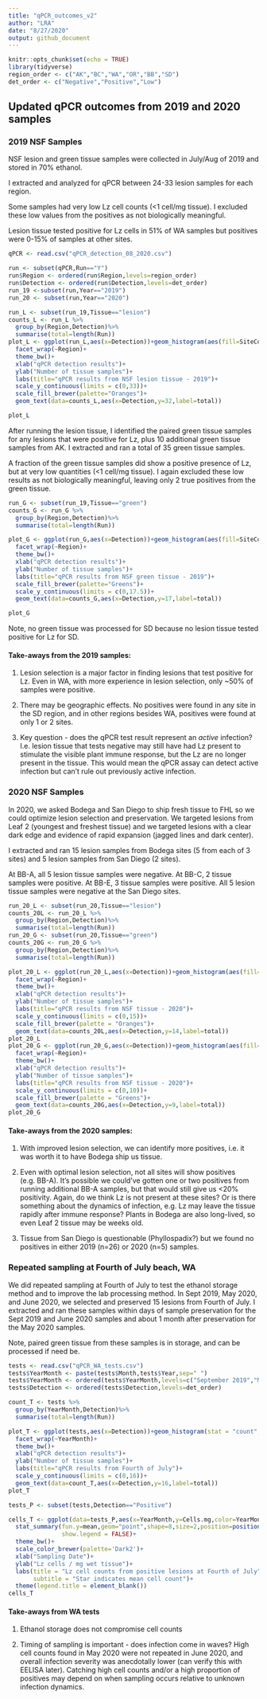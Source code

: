 ```yaml
---
title: "qPCR_outcomes_v2"
author: "LRA"
date: "8/27/2020"
output: github_document
---
```


```r
knitr::opts_chunk$set(echo = TRUE)
library(tidyverse)
region_order <- c("AK","BC","WA","OR","BB","SD")
det_order <- c("Negative","Positive","Low")
```

## Updated qPCR outcomes from 2019 and 2020 samples

### 2019 NSF Samples

NSF lesion and green tissue samples were collected in July/Aug of 2019 and stored in 70% ethanol.

I extracted and analyzed for qPCR between 24-33 lesion samples for each region.

Some samples had very low Lz cell counts (<1 cell/mg tissue). I excluded these low values from the positives as not biologically meaningful.

Lesion tissue tested positive for Lz cells in 51% of WA samples but positives were 0-15% of samples at other sites.

```r
qPCR <- read.csv("qPCR_detection_08_2020.csv")

run <- subset(qPCR,Run=="Y")
run$Region <- ordered(run$Region,levels=region_order)
run$Detection <- ordered(run$Detection,levels=det_order)
run_19 <-subset(run,Year=="2019")
run_20 <- subset(run,Year=="2020")

run_L <- subset(run_19,Tissue=="lesion")
counts_L <- run_L %>%
  group_by(Region,Detection)%>%
  summarise(total=length(Run))
plot_L <- ggplot(run_L,aes(x=Detection))+geom_histogram(aes(fill=SiteCode),stat = "count",color="black")+
  facet_wrap(~Region)+
  theme_bw()+
  xlab("qPCR detection results")+
  ylab("Number of tissue samples")+
  labs(title="qPCR results from NSF lesion tissue - 2019")+
  scale_y_continuous(limits = c(0,33))+
  scale_fill_brewer(palette="Oranges")+
  geom_text(data=counts_L,aes(x=Detection,y=32,label=total))

plot_L
```

After running the lesion tissue, I identified the paired green tissue samples for any lesions that were positive for Lz, plus 10 additional green tissue samples from AK. I extracted and ran a total of 35 green tissue samples. 

A fraction of the green tissue samples did show a positive presence of Lz, but at very low quantities (<1 cell/mg tissue). I again excluded these low results as not biologically meaningful, leaving only 2 true positives from the green tissue.

```r
run_G <- subset(run_19,Tissue=="green")
counts_G <- run_G %>%
  group_by(Region,Detection)%>%
  summarise(total=length(Run))

plot_G <- ggplot(run_G,aes(x=Detection))+geom_histogram(aes(fill=SiteCode),stat = "count",color="black")+
  facet_wrap(~Region)+
  theme_bw()+
  xlab("qPCR detection results")+
  ylab("Number of tissue samples")+
  labs(title="qPCR results from NSF green tissue - 2019")+
  scale_fill_brewer(palette="Greens")+
  scale_y_continuous(limits = c(0,17.5))+
  geom_text(data=counts_G,aes(x=Detection,y=17,label=total))

plot_G
```

Note, no green tissue was processed for SD because no lesion tissue tested positive for Lz for SD.

#### Take-aways from the 2019 samples:

(1) Lesion selection is a major factor in finding lesions that test positive for Lz. Even in WA, with more experience in lesion selection, only ~50% of samples were positive.

(2) There may be geographic effects. No positives were found in any site in the SD region, and in other regions besides WA, positives were found at only 1 or 2 sites. 

(3) Key question - does the qPCR test result represent an _active_ infection? I.e. lesion tissue that tests negative may still have had Lz present to stimulate the visible plant immune response, but the Lz are no longer present in the tissue. This would mean the qPCR assay can detect active infection but can't rule out previously active infection.

### 2020 NSF Samples

In 2020, we asked Bodega and San Diego to ship fresh tissue to FHL so we could optimize lesion selection and preservation. We targeted lesions from Leaf 2 (youngest and freshest tissue) and we targeted lesions with a clear dark edge and evidence of rapid expansion (jagged lines and dark center).

I extracted and ran 15 lesion samples from Bodega sites (5 from each of 3 sites) and 5 lesion samples from San Diego (2 sites).

At BB-A, all 5 lesion tissue samples were negative. At BB-C, 2 tissue samples were positive. At BB-E, 3 tissue samples were positive. All 5 lesion tissue samples were negative at the San Diego sites.

```r
run_20_L <- subset(run_20,Tissue=="lesion")
counts_20L <- run_20_L %>%
  group_by(Region,Detection)%>%
  summarise(total=length(Run))
run_20_G <- subset(run_20,Tissue=="green")
counts_20G <- run_20_G %>%
  group_by(Region,Detection)%>%
  summarise(total=length(Run))

plot_20_L <- ggplot(run_20_L,aes(x=Detection))+geom_histogram(aes(fill=SiteCode),stat = "count",color="black")+
  facet_wrap(~Region)+
  theme_bw()+
  xlab("qPCR detection results")+
  ylab("Number of tissue samples")+
  labs(title="qPCR results from NSF tissue - 2020")+
  scale_y_continuous(limits = c(0,15))+
  scale_fill_brewer(palette = "Oranges")+
  geom_text(data=counts_20L,aes(x=Detection,y=14,label=total))
plot_20_L
plot_20_G <- ggplot(run_20_G,aes(x=Detection))+geom_histogram(aes(fill=SiteCode),stat = "count",color="black")+
  facet_wrap(~Region)+
  theme_bw()+
  xlab("qPCR detection results")+
  ylab("Number of tissue samples")+
  labs(title="qPCR results from NSF tissue - 2020")+
  scale_y_continuous(limits = c(0,10))+
  scale_fill_brewer(palette = "Greens")+
  geom_text(data=counts_20G,aes(x=Detection,y=9,label=total))
plot_20_G
```

#### Take-aways from the 2020 samples:

(1) With improved lesion selection, we can identify more positives, i.e. it was worth it to have Bodega ship us tissue.

(2) Even with optimal lesion selection, not all sites will show positives (e.g. BB-A). It's possible we could've gotten one or two positives from running additional BB-A samples, but that would still give us <20% positivity. Again, do we think Lz is not present at these sites? Or is there something about the dynamics of infection, e.g. Lz may leave the tissue rapidly after immune response? Plants in Bodega are also long-lived, so even Leaf 2 tissue may be weeks old. 

(3) Tissue from San Diego is questionable (Phyllospadix?) but we found no positives in either 2019 (n=26) or 2020 (n=5) samples.

### Repeated sampling at Fourth of July beach, WA

We did repeated sampling at Fourth of July to test the ethanol storage method and to improve the lab processing method. In Sept 2019, May 2020, and June 2020, we selected and preserved 15 lesions from Fourth of July. I extracted and ran these samples within days of sample preservation for the Sept 2019 and June 2020 samples and about 1 month after preservation for the May 2020 samples.

Note, paired green tissue from these samples is in storage, and can be processed if need be. 

```r
tests <- read.csv("qPCR_WA_tests.csv")
tests$YearMonth <- paste(tests$Month,tests$Year,sep=" ")
tests$YearMonth <- ordered(tests$YearMonth,levels=c("September 2019","May 2020","June 2020"))
tests$Detection <- ordered(tests$Detection,levels=det_order)

count_T <- tests %>%
  group_by(YearMonth,Detection)%>%
  summarise(total=length(Run))

plot_T <- ggplot(tests,aes(x=Detection))+geom_histogram(stat = "count",color="black")+
  facet_wrap(~YearMonth)+
  theme_bw()+
  xlab("qPCR detection results")+
  ylab("Number of tissue samples")+
  labs(title="qPCR results from Fourth of July")+
  scale_y_continuous(limits = c(0,16))+
  geom_text(data=count_T,aes(x=Detection,y=16,label=total))
plot_T

tests_P <- subset(tests,Detection=="Positive")

cells_T <- ggplot(data=tests_P,aes(x=YearMonth,y=Cells.mg,color=YearMonth))+geom_jitter()+
  stat_summary(fun.y=mean,geom="point",shape=8,size=2,position=position_dodge(width=0.75),
               show.legend = FALSE)+
  theme_bw()+
  scale_color_brewer(palette='Dark2')+
  xlab("Sampling Date")+
  ylab("Lz cells / mg wet tissue")+
  labs(title = "Lz cell counts from positive lesions at Fourth of July",
       subtitle = "Star indicates mean cell count")+
  theme(legend.title = element_blank())
cells_T
```

#### Take-aways from WA tests

(1) Ethanol storage does not compromise cell counts

(2) Timing of sampling is important - does infection come in waves? High cell counts found in May 2020 were not repeated in June 2020, and overall infection severity was anecdotally lower (can verify this with EELISA later). Catching high cell counts and/or a high proportion of positives may depend on when sampling occurs relative to unknown infection dynamics.
